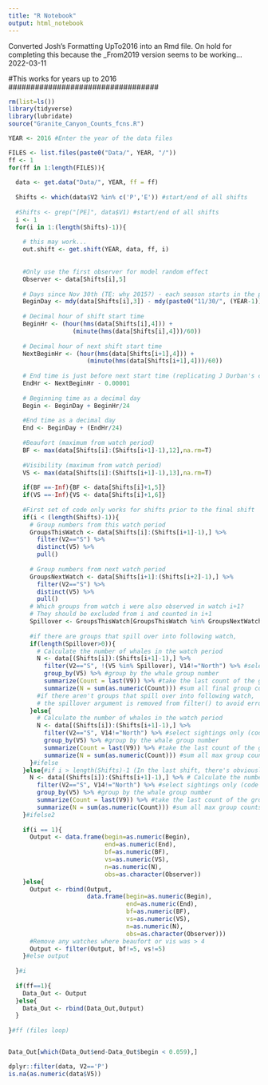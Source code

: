 ```yaml
---
title: "R Notebook"
output: html_notebook
---
```


Converted Josh's Formatting UpTo2016 into an Rmd file. On hold for completing this because the _From2019 version seems to be working... 2022-03-11


##################################
#This works for years up to 2016
##################################


```r

rm(list=ls())
library(tidyverse)
library(lubridate)
source("Granite_Canyon_Counts_fcns.R")

YEAR <- 2016 #Enter the year of the data files

```


```r

FILES <- list.files(paste0("Data/", YEAR, "/"))
ff <- 1
for(ff in 1:length(FILES)){ 
  
  data <- get.data("Data/", YEAR, ff = ff)
  
  Shifts <- which(data$V2 %in% c('P','E')) #start/end of all shifts
  
  #Shifts <- grep("[PE]", data$V1) #start/end of all shifts
  i <- 1
  for(i in 1:(length(Shifts)-1)){
    
    # this may work... 
    out.shift <- get.shift(YEAR, data, ff, i)
     
     
    #Only use the first observer for model random effect
    Observer <- data[Shifts[i],5] 
    
    # Days since Nov 30th (TE: why 2015?) - each season starts in the previous year
    BeginDay <- mdy(data[Shifts[i],3]) - mdy(paste0("11/30/", (YEAR-1))) 
    
    # Decimal hour of shift start time
    BeginHr <- (hour(hms(data[Shifts[i],4])) + 
                  (minute(hms(data[Shifts[i],4]))/60)) 
    
    # Decimal hour of next shift start time
    NextBeginHr <- (hour(hms(data[Shifts[i+1],4])) + 
                      (minute(hms(data[Shifts[i+1],4]))/60)) 
    
    # End time is just before next start time (replicating J Durban's calculations)
    EndHr <- NextBeginHr - 0.00001 
    
    # Beginning time as a decimal day
    Begin <- BeginDay + BeginHr/24 
    
    #End time as a decimal day
    End <- BeginDay + (EndHr/24)
    
    #Beaufort (maximum from watch period)
    BF <- max(data[Shifts[i]:(Shifts[i+1]-1),12],na.rm=T) 
    
    #Visibility (maximum from watch period)
    VS <- max(data[Shifts[i]:(Shifts[i+1]-1),13],na.rm=T) 
    
    if(BF ==-Inf){BF <- data[Shifts[i]+1,5]}
    if(VS ==-Inf){VS <- data[Shifts[i]+1,6]}
    
    #First set of code only works for shifts prior to the final shift
    if(i < (length(Shifts)-1)){ 
      # Group numbers from this watch period
      GroupsThisWatch <- data[Shifts[i]:(Shifts[i+1]-1),] %>% 
        filter(V2=="S") %>%
        distinct(V5) %>%
        pull()
      
      # Group numbers from next watch period
      GroupsNextWatch <- data[Shifts[i+1]:(Shifts[i+2]-1),] %>% 
        filter(V2=="S") %>%
        distinct(V5) %>%
        pull()
      # Which groups from watch i were also observed in watch i+1? 
      # They should be excluded from i and counted in i+1
      Spillover <- GroupsThisWatch[GroupsThisWatch %in% GroupsNextWatch] 
      
      #if there are groups that spill over into following watch, 
      if(length(Spillover>0)){ 
        # Calculate the number of whales in the watch period
        N <- data[(Shifts[i]):(Shifts[i+1]-1),] %>% 
          filter(V2=="S", !(V5 %in% Spillover), V14!="North") %>% #select sightings only (code S)
          group_by(V5) %>% #group by the whale group number
          summarize(Count = last(V9)) %>% #take the last count of the group (repeated counts tend to increase with more observations)
          summarize(N = sum(as.numeric(Count))) #sum all final group counts
        #if there aren't groups that spill over into following watch, 
        # the spillover argument is removed from filter() to avoid errors  
      }else{ 
        # Calculate the number of whales in the watch period
        N <- data[(Shifts[i]):(Shifts[i+1]-1),] %>% 
          filter(V2=="S", V14!="North") %>% #select sightings only (code S)
          group_by(V5) %>% #group by the whale group number
          summarize(Count = last(V9)) %>% #take the last count of the group (repeated counts tend to increase with more observations)
          summarize(N = sum(as.numeric(Count))) #sum all max group counts
      }#ifelse
    }else{#if i > length(Shifts)-1 (In the last shift, there's obviously no spillover to the next shift. And the code creates errors if you try to do that. So this is a separate snippet for just the last shift)
      N <- data[(Shifts[i]):(Shifts[i+1]-1),] %>% # Calculate the number of whales in the watch period
        filter(V2=="S", V14!="North") %>% #select sightings only (code S)
        group_by(V5) %>% #group by the whale group number
        summarize(Count = last(V9)) %>% #take the last count of the group (repeated counts tend to increase with more observations)
        summarize(N = sum(as.numeric(Count))) #sum all max group counts
    }#ifelse2
    
    if(i == 1){
      Output <- data.frame(begin=as.numeric(Begin),
                           end=as.numeric(End),
                           bf=as.numeric(BF),
                           vs=as.numeric(VS),
                           n=as.numeric(N),
                           obs=as.character(Observer))
    }else{
      Output <- rbind(Output,
                      data.frame(begin=as.numeric(Begin),
                                 end=as.numeric(End),
                                 bf=as.numeric(BF),
                                 vs=as.numeric(VS),
                                 n=as.numeric(N),
                                 obs=as.character(Observer)))
      #Remove any watches where beaufort or vis was > 4
      Output <- filter(Output, bf!=5, vs!=5) 
    }#else output
    
  }#i
  
  if(ff==1){
    Data_Out <- Output
  }else{
    Data_Out <- rbind(Data_Out,Output)  
  }  
  
}#ff (files loop)         


Data_Out[which(Data_Out$end-Data_Out$begin < 0.059),]

dplyr::filter(data, V2=='P')
is.na(as.numeric(data$V5))

```

